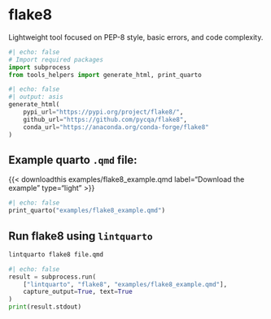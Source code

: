 <hr style="height:0pt; visibility:hidden;" />

# flake8

Lightweight tool focused on PEP-8 style, basic errors, and code complexity.

```python
#| echo: false
# Import required packages
import subprocess
from tools_helpers import generate_html, print_quarto
```

```python
#| echo: false
#| output: asis
generate_html(
    pypi_url="https://pypi.org/project/flake8/",
    github_url="https://github.com/pycqa/flake8",
    conda_url="https://anaconda.org/conda-forge/flake8"
)
```

## Example quarto `.qmd` file:

{{< downloadthis examples/flake8_example.qmd label="Download the example" type="light" >}}

:::{.pale-grey}
```python
#| echo: false
print_quarto("examples/flake8_example.qmd")
```
:::

## Run flake8 using `lintquarto`

```.bash
lintquarto flake8 file.qmd
```

:::{.pale-green}
```python
#| echo: false
result = subprocess.run(
    ["lintquarto", "flake8", "examples/flake8_example.qmd"],
    capture_output=True, text=True
)
print(result.stdout)
```
:::